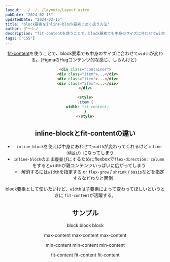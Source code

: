 ```yaml
---
layout: ../../../layouts/Layout.astro
pubDate: "2024-02-15"
updatedDate: "2024-02-15"
title: "block要素をinline-block要素っぽく扱う方法"
author: ダーシノ
description: "fit-contentを使うことで、block要素でも中身のサイズに合わせてwidthが変わる。"
tags: ["CSS"]
---
```



<Header {...frontmatter} />

[fit-content](https://developer.mozilla.org/ja/docs/Web/CSS/fit-content)を使うことで、block要素でも中身のサイズに合わせて`width`が変わる。（FigmaのHugコンテンツ的な感じ、しらんけど）

```html
<div class="container">
  <div class="item">...</div>
  <div class="item">...</div>
  <div class="item">...</div>
</div>

<style>
.item {
  width: fit-content;
}
</style>
```

## inline-blockとfit-contentの違い

- `inline-block`を使えば中身にあわせて`width`が変わってくれるけど`inline（横並び）`になってしまう
- `inline-block`のまま縦並びにするためにflexboxで`flex-direction: column`をすると`width`が親コンテンツいっぱいに広がってしまう
   - 解消するには`width`を指定する or `flex-grow` / `shrink` / `basis`などを指定するなどわりと面倒


block要素として使いたいけど、`width`は子要素によって変わってほしいというときに `fit-content`が活躍する。

## サンプル

<div class="fit-section">
  <p class="block">block block block</p>
  <p class="block -max">max-content max-content max-content</p>
  <p class="block -min">min-content min-content min-content</p>
  <p class="block -fit">fit-content fit-content fit-content</p>
</div>

